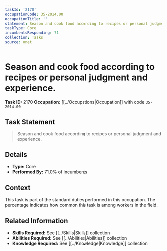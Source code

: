 ```yaml
---
taskId: '2170'
occupationCode: 35-2014.00
occupationTitle: ''
statement: Season and cook food according to recipes or personal judgment and experience.
taskType: Core
incumbentsResponding: 71
collection: Tasks
source: onet
---
```

# Season and cook food according to recipes or personal judgment and experience.

**Task ID:** 2170
**Occupation:** [[../Occupations|Occupation]] with code `35-2014.00`

## Task Statement

> Season and cook food according to recipes or personal judgment and experience.

## Details

- **Type:** Core
- **Performed By:** 71.0% of incumbents

## Context

This task is part of the standard duties performed in this occupation. The percentage indicates how common this task is among workers in the field.

## Related Information

- **Skills Required:** See [[../Skills|Skills]] collection
- **Abilities Required:** See [[../Abilities|Abilities]] collection
- **Knowledge Required:** See [[../Knowledge|Knowledge]] collection

